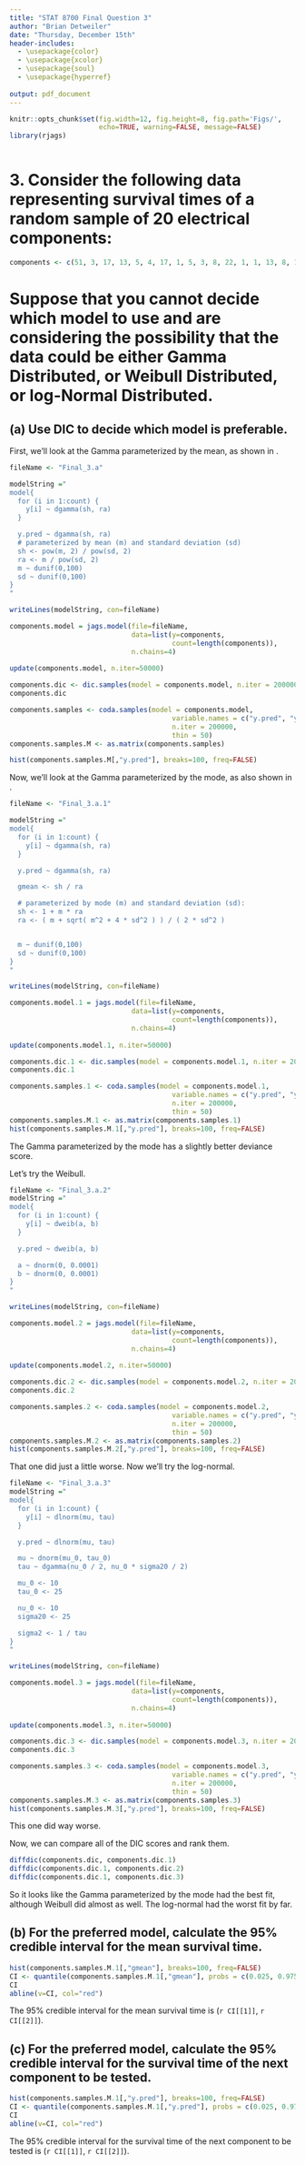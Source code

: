 ```yaml
---
title: "STAT 8700 Final Question 3"
author: "Brian Detweiler"
date: "Thursday, December 15th"
header-includes:
  - \usepackage{color}
  - \usepackage{xcolor}
  - \usepackage{soul}
  - \usepackage{hyperref}
  
output: pdf_document
---
```


```r
knitr::opts_chunk$set(fig.width=12, fig.height=8, fig.path='Figs/',
                      echo=TRUE, warning=FALSE, message=FALSE)
library(rjags)
```

```r
```

# 3. Consider the following data representing survival times of a random sample of 20 electrical components:

```r
components <- c(51, 3, 17, 13, 5, 4, 17, 1, 5, 3, 8, 22, 1, 1, 13, 8, 15, 3, 1, 13)
```

# Suppose that you cannot decide which model to use and are considering the possibility that the data could be either Gamma Distributed, or Weibull Distributed, or log-Normal Distributed.


## (a) Use DIC to decide which model is preferable.

First, we'll look at the Gamma parameterized by the mean, as shown in \cite{Gamma}. 

```r
fileName <- "Final_3.a"

modelString ="
model{
  for (i in 1:count) {
    y[i] ~ dgamma(sh, ra)
  }

  y.pred ~ dgamma(sh, ra)
  # parameterized by mean (m) and standard deviation (sd)
  sh <- pow(m, 2) / pow(sd, 2)
  ra <- m / pow(sd, 2)
  m ~ dunif(0,100)
  sd ~ dunif(0,100)
}
"

writeLines(modelString, con=fileName)

components.model = jags.model(file=fileName, 
                              data=list(y=components,
                                        count=length(components)),
                              n.chains=4)
        
update(components.model, n.iter=50000)

components.dic <- dic.samples(model = components.model, n.iter = 200000, thin = 50)
components.dic

components.samples <- coda.samples(model = components.model,
                                        variable.names = c("y.pred", "y", "sh", "ra", "m", "sd"), 
                                        n.iter = 200000, 
                                        thin = 50)
components.samples.M <- as.matrix(components.samples)

hist(components.samples.M[,"y.pred"], breaks=100, freq=FALSE)
```

Now, we'll look at the Gamma parameterized by the mode, as also shown in \cite{Gamma}. 

```r
fileName <- "Final_3.a.1"

modelString ="
model{
  for (i in 1:count) {
    y[i] ~ dgamma(sh, ra)
  }

  y.pred ~ dgamma(sh, ra)

  gmean <- sh / ra

  # parameterized by mode (m) and standard deviation (sd):
  sh <- 1 + m * ra
  ra <- ( m + sqrt( m^2 + 4 * sd^2 ) ) / ( 2 * sd^2 )


  m ~ dunif(0,100)
  sd ~ dunif(0,100)
}
"

writeLines(modelString, con=fileName)

components.model.1 = jags.model(file=fileName, 
                              data=list(y=components,
                                        count=length(components)),
                              n.chains=4)
        
update(components.model.1, n.iter=50000)

components.dic.1 <- dic.samples(model = components.model.1, n.iter = 200000, thin = 50)
components.dic.1

components.samples.1 <- coda.samples(model = components.model.1,
                                        variable.names = c("y.pred", "y", "gmean", "sh", "ra", "m", "sd"), 
                                        n.iter = 200000, 
                                        thin = 50)
components.samples.M.1 <- as.matrix(components.samples.1)
hist(components.samples.M.1[,"y.pred"], breaks=100, freq=FALSE)
```

The Gamma parameterized by the mode has a slightly better deviance score.

Let's try the Weibull.

```r
fileName <- "Final_3.a.2"
modelString ="
model{
  for (i in 1:count) {
    y[i] ~ dweib(a, b)
  }

  y.pred ~ dweib(a, b)

  a ~ dnorm(0, 0.0001)
  b ~ dnorm(0, 0.0001)
}
"

writeLines(modelString, con=fileName)

components.model.2 = jags.model(file=fileName, 
                              data=list(y=components,
                                        count=length(components)),
                              n.chains=4)
        
update(components.model.2, n.iter=50000)

components.dic.2 <- dic.samples(model = components.model.2, n.iter = 200000, thin = 50)
components.dic.2

components.samples.2 <- coda.samples(model = components.model.2,
                                        variable.names = c("y.pred", "y", "a", "b"), 
                                        n.iter = 200000, 
                                        thin = 50)
components.samples.M.2 <- as.matrix(components.samples.2)
hist(components.samples.M.2[,"y.pred"], breaks=100, freq=FALSE)
```

That one did just a little worse. Now we'll try the log-normal.
```r
fileName <- "Final_3.a.3"
modelString ="
model{
  for (i in 1:count) {
    y[i] ~ dlnorm(mu, tau)
  }

  y.pred ~ dlnorm(mu, tau)

  mu ~ dnorm(mu_0, tau_0)
  tau ~ dgamma(nu_0 / 2, nu_0 * sigma20 / 2)

  mu_0 <- 10
  tau_0 <- 25

  nu_0 <- 10
  sigma20 <- 25

  sigma2 <- 1 / tau
}
"

writeLines(modelString, con=fileName)

components.model.3 = jags.model(file=fileName, 
                              data=list(y=components,
                                        count=length(components)),
                              n.chains=4)
        
update(components.model.3, n.iter=50000)

components.dic.3 <- dic.samples(model = components.model.3, n.iter = 200000, thin = 50)
components.dic.3

components.samples.3 <- coda.samples(model = components.model.3,
                                        variable.names = c("y.pred", "y", "mu", "tau", "sigma2"), 
                                        n.iter = 200000, 
                                        thin = 50)
components.samples.M.3 <- as.matrix(components.samples.3)
hist(components.samples.M.3[,"y.pred"], breaks=100, freq=FALSE)
```

This one did way worse.

Now, we can compare all of the DIC scores and rank them.

```r
diffdic(components.dic, components.dic.1)
diffdic(components.dic.1, components.dic.2)
diffdic(components.dic.1, components.dic.3)
```

So it looks like the Gamma parameterized by the mode had the best fit, although Weibull did almost as well. The log-normal had the worst fit by far.

## (b) For the preferred model, calculate the 95% credible interval for the mean survival time.

```r
hist(components.samples.M.1[,"gmean"], breaks=100, freq=FALSE)
CI <- quantile(components.samples.M.1[,"gmean"], probs = c(0.025, 0.975))
CI
abline(v=CI, col="red")
```

The 95% credible interval for the mean survival time is (`r CI[[1]]`, `r CI[[2]]`).


## (c) For the preferred model, calculate the 95% credible interval for the survival time of the next component to be tested.

```r
hist(components.samples.M.1[,"y.pred"], breaks=100, freq=FALSE)
CI <- quantile(components.samples.M.1[,"y.pred"], probs = c(0.025, 0.975))
CI
abline(v=CI, col="red")
```

The 95% credible interval for the survival time of the next component to be tested is (`r CI[[1]]`, `r CI[[2]]`).

\begin{flushright}
  $\blacksquare$
\end{flushright}

\begin{thebibliography}{9}

\bibitem{Gamma}
John K. Kruschke
\textit{Gamma Likelihood Parameterized by MODE and SD}\\
Doing Bayesian Data Analysis, August 9, 2012
\href{http://doingbayesiandataanalysis.blogspot.com/2012/08/gamma-likelihood-parameterized-by-mode.html}{http://doingbayesiandataanalysis.blogspot.com/2012/08/gamma-likelihood-parameterized-by-mode.html}
\end{thebibliography}

\pagebreak